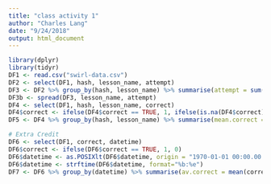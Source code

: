 ```yaml
---
title: "class activity 1"
author: "Charles Lang"
date: "9/24/2018"
output: html_document
---
```


```r
library(dplyr)
library(tidyr)
DF1 <- read.csv("swirl-data.csv")
DF2 <- select(DF1, hash, lesson_name, attempt)
DF3 <- DF2 %>% group_by(hash, lesson_name) %>% summarise(attempt = sum(attempt))
DF3b <- spread(DF3, lesson_name, attempt)
DF4 <- select(DF1, hash, lesson_name, correct)
DF4$correct <- ifelse(DF4$correct == TRUE, 1, ifelse(is.na(DF4$correct), NA, 0))
DF5 <- DF4 %>% group_by(hash, lesson_name) %>% summarise(mean.correct = mean(correct, na.rm = TRUE))

# Extra Credit
DF6 <- select(DF1, correct, datetime)
DF6$correct <- ifelse(DF6$correct == TRUE, 1, 0)
DF6$datetime <- as.POSIXlt(DF6$datetime, origin = "1970-01-01 00:00.00 UTC")
DF6$datetime <- strftime(DF6$datetime, format="%b:%e")
DF7 <- DF6 %>% group_by(datetime) %>% summarise(av.correct = mean(correct, na.rm = TRUE))
```


